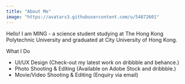```yaml
---
title: "About Me"
image: "https://avatars3.githubusercontent.com/u/54872601"
---
```



Hello! I am MING - a science student studying at The Hong Kong Polytechnic University and graduated at City University of Hong Kong.

What I Do
- UI/UX Design (Check-out my latest work on dribbble and behance.)
- Photo Shooting & Editing (Available on Adobe Stock and dribbble.)
- Movie/Video Shooting & Editing (Enquiry via email)
